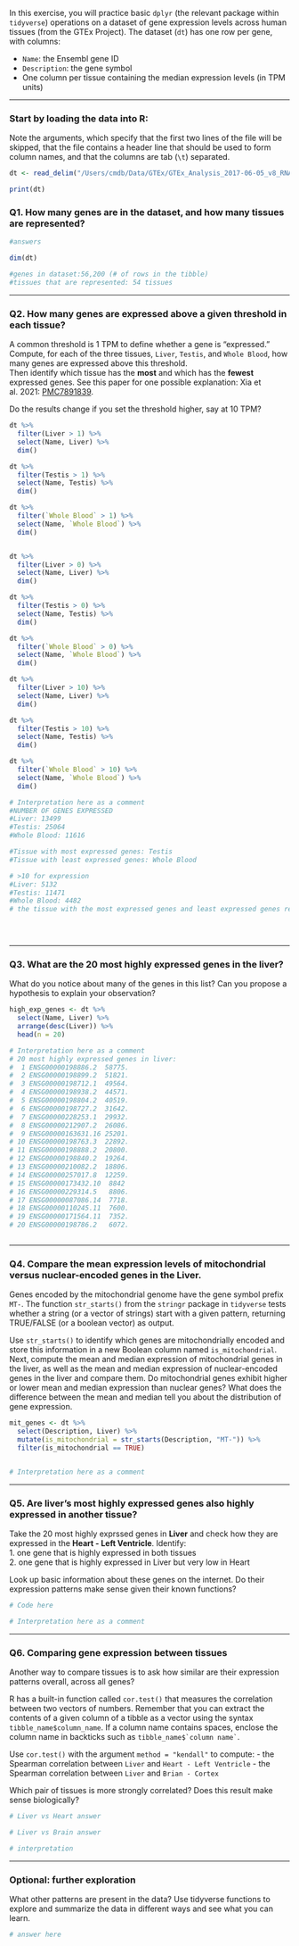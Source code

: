 In this exercise, you will practice basic `dplyr` (the relevant package within `tidyverse`) operations on a dataset of gene expression levels across human tissues (from the GTEx Project). The dataset (`dt`) has one row per gene, with columns:

-   `Name`: the Ensembl gene ID\
-   `Description`: the gene symbol
-   One column per tissue containing the median expression levels (in TPM units)

------------------------------------------------------------------------

### Start by loading the data into R:

Note the arguments, which specify that the first two lines of the file will be skipped, that the file contains a header line that should be used to form column names, and that the columns are tab (`\t`) separated.

```r

dt <- read_delim("/Users/cmdb/Data/GTEx/GTEx_Analysis_2017-06-05_v8_RNASeQCv1.1.9_gene_median_tpm.gct.gz", skip = 2, col_names = TRUE, delim = "\t")

print(dt)
```

### Q1. How many genes are in the dataset, and how many tissues are represented?

```r
#answers

dim(dt)

#genes in dataset:56,200 (# of rows in the tibble) 
#tissues that are represented: 54 tissues


```

------------------------------------------------------------------------

### Q2. How many genes are expressed above a given threshold in each tissue?

A common threshold is 1 TPM to define whether a gene is "expressed."\
Compute, for each of the three tissues, `Liver`, `Testis`, and `Whole Blood`, how many genes are expressed above this threshold.\
Then identify which tissue has the **most** and which has the **fewest** expressed genes. See this paper for one possible explanation: Xia et al. 2021: [PMC7891839](https://pmc.ncbi.nlm.nih.gov/articles/PMC7891839/).

Do the results change if you set the threshold higher, say at 10 TPM?

```r

dt %>%
  filter(Liver > 1) %>%
  select(Name, Liver) %>%
  dim()

dt %>%
  filter(Testis > 1) %>%
  select(Name, Testis) %>%
  dim()

dt %>%
  filter(`Whole Blood` > 1) %>%
  select(Name, `Whole Blood`) %>%
  dim()


dt %>%
  filter(Liver > 0) %>%
  select(Name, Liver) %>%
  dim()

dt %>%
  filter(Testis > 0) %>%
  select(Name, Testis) %>%
  dim()

dt %>%
  filter(`Whole Blood` > 0) %>%
  select(Name, `Whole Blood`) %>%
  dim()

dt %>%
  filter(Liver > 10) %>%
  select(Name, Liver) %>%
  dim()

dt %>%
  filter(Testis > 10) %>%
  select(Name, Testis) %>%
  dim()

dt %>%
  filter(`Whole Blood` > 10) %>%
  select(Name, `Whole Blood`) %>%
  dim()

# Interpretation here as a comment
#NUMBER OF GENES EXPRESSED
#Liver: 13499
#Testis: 25064
#Whole Blood: 11616

#Tissue with most expressed genes: Testis
#Tissue with least expressed genes: Whole Blood 

# >10 for expression 
#Liver: 5132
#Testis: 11471
#Whole Blood: 4482
# the tissue with the most expressed genes and least expressed genes remained the same, but the number of genes decreased 


  
```

------------------------------------------------------------------------

### Q3. What are the 20 most highly expressed genes in the liver?

What do you notice about many of the genes in this list? Can you propose a hypothesis to explain your observation?

```r

high_exp_genes <- dt %>%
  select(Name, Liver) %>%
  arrange(desc(Liver)) %>%
  head(n = 20)

# Interpretation here as a comment
# 20 most highly expressed genes in liver:
#  1 ENSG00000198886.2  58775.
#  2 ENSG00000198899.2  51821.
#  3 ENSG00000198712.1  49564.
#  4 ENSG00000198938.2  44571.
#  5 ENSG00000198804.2  40519.
#  6 ENSG00000198727.2  31642.
#  7 ENSG00000228253.1  29932.
#  8 ENSG00000212907.2  26086.
#  9 ENSG00000163631.16 25201.
# 10 ENSG00000198763.3  22892.
# 11 ENSG00000198888.2  20800.
# 12 ENSG00000198840.2  19264.
# 13 ENSG00000210082.2  18806.
# 14 ENSG00000257017.8  12259.
# 15 ENSG00000173432.10  8842 
# 16 ENSG00000229314.5   8806.
# 17 ENSG00000087086.14  7718.
# 18 ENSG00000110245.11  7600.
# 19 ENSG00000171564.11  7352.
# 20 ENSG00000198786.2   6072.



```

------------------------------------------------------------------------

### Q4. Compare the mean expression levels of mitochondrial versus nuclear-encoded genes in the Liver.

Genes encoded by the mitochondrial genome have the gene symbol prefix `MT-`. The function `str_starts()` from the `stringr` package in `tidyverse` tests whether a string (or a vector of strings) start with a given pattern, returning TRUE/FALSE (or a boolean vector) as output.

Use `str_starts()` to identify which genes are mitochondrially encoded and store this information in a new Boolean column named `is_mitochondrial`. Next, compute the mean and median expression of mitochondrial genes in the liver, as well as the mean and median expression of nuclear-encoded genes in the liver and compare them. Do mitochondrial genes exhibit higher or lower mean and median expression than nuclear genes? What does the difference between the mean and median tell you about the distribution of gene expression.

```r


mit_genes <- dt %>%
  select(Description, Liver) %>%
  mutate(is_mitochondrial = str_starts(Description, "MT-")) %>%
  filter(is_mitochondrial == TRUE)


# Interpretation here as a comment
```

------------------------------------------------------------------------

### Q5. Are liver’s most highly expressed genes also highly expressed in another tissue?

Take the 20 most highly exprssed genes in **Liver** and check how they are expressed in the **Heart - Left Ventricle**. Identify:\
1. one gene that is highly expressed in both tissues\
2. one gene that is highly expressed in Liver but very low in Heart

Look up basic information about these genes on the internet. Do their expression patterns make sense given their known functions?

```r

# Code here

# Interpretation here as a comment
```

------------------------------------------------------------------------

### Q6. Comparing gene expression between tissues

Another way to compare tissues is to ask how similar are their expression patterns overall, across all genes?

R has a built-in function called `cor.test()` that measures the correlation between two vectors of numbers. Remember that you can extract the contents of a given column of a tibble as a vector using the syntax `tibble_name$column_name`. If a column name contains spaces, enclose the column name in backticks such as `` tibble_name$`column name` ``.

Use `cor.test()` with the argument `method = "kendall"` to compute: - the Spearman correlation between `Liver` and `Heart - Left Ventricle` - the Spearman correlation between `Liver` and `Brian - Cortex`

Which pair of tissues is more strongly correlated? Does this result make sense biologically?

```r
# Liver vs Heart answer

# Liver vs Brain answer

# interpretation
```

------------------------------------------------------------------------

### Optional: further exploration

What other patterns are present in the data? Use tidyverse functions to explore and summarize the data in different ways and see what you can learn.

```r
# answer here
```
